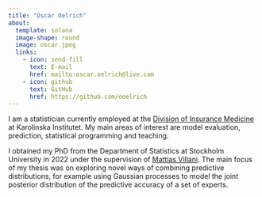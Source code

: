 ```yaml
---
title: "Oscar Oelrich"
about:
  template: solana
  image-shape: round
  image: oscar.jpeg
  links:
    - icon: send-fill
      text: E-mail
      href: mailto:oscar.oelrich@live.com
    - icon: github
      text: GitHub
      href: https://github.com/ooelrich
---
```


I am a statistician currently employed at the [Division of Insurance Medicine](https://ki.se/en/cns/research/division-of-insurance-medicine) at Karolinska Institutet. My main areas of interest are model evaluation, prediction, statistical programming and teaching.

I obtained my PhD from the Department of Statistics at Stockholm University in 2022 under the supervision of [Mattias Villani](https://mattiasvillani.com). The main focus of my thesis was on exploring novel ways of combining predictive distributions, for example using Gaussian processes to model the joint posterior distribution of the predictive accuracy of a set of experts.


